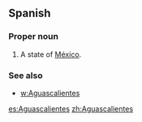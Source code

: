 ==Spanish==

===Proper noun===
{{es-proper noun}}

# A state of [[México]].

===See also===
* [[w:Aguascalientes]]

[[es:Aguascalientes]]
[[zh:Aguascalientes]]